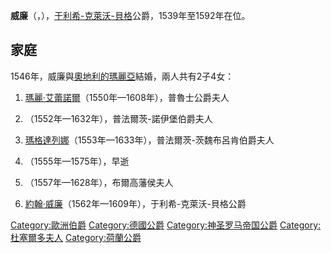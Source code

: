 {{noteTA
|1=于利希
}}
{{Multiple issues|
{{Expand language|1=en|time=2021-02-23T06:30:57+00:00}}
{{Unreferenced|time=2021-02-23T06:30:57+00:00}}
}}
{{Infobox noble
| name        = 威廉
| image       = Johan Malthain 001.jpg
| succession  = 于利希-克萊沃-貝格公爵
| reign       = 1539年 — 1592年
| predecessor = [[克萊沃公爵約翰三世|約翰三世]]
| successor   = [[約翰·威廉_(于利希-克萊沃-貝格)|約翰·威廉]]
| birth_date  = {{birth date|1516|7|28|df=y}}
| birth_place = [[杜塞尔多夫|杜塞多夫]]
| death_date  = {{death date and age|1592|1|5|1516|7|28|df=y}}
| death_place = 杜塞多夫
| noble family= [[拉馬克家族|拉馬克家族]]
| father      = [[克萊沃公爵約翰三世|克萊沃公爵約翰三世]]
| mother      = [[于利希-貝格的瑪麗亞|于利希-貝格的瑪麗亞]]
}}
'''威廉'''（{{lang-de|Wilhelm}}，{{bd|1516年|7月28日|1592年|1月5日}}），[[于利希-克莱沃-贝格联合公国|于利希-克萊沃-貝格]]公爵，1539年至1592年在位。

== 家庭 ==
1546年，威廉與[[奧地利的瑪麗亞_(1531-1581)|奧地利的瑪麗亞]]結婚，兩人共有2子4女：
# [[克萊沃的瑪麗·埃萊奧諾雷|瑪麗·艾蕾諾爾]]（1550年—1608年），普魯士公爵夫人
# {{le|于利希-克萊沃-貝格的安娜 (1552-1632)|Anna of Cleves (1552–1632)|安娜}}（1552年—1632年），普法爾茨-諾伊堡伯爵夫人
# [[于利希-克萊沃-貝格的瑪格達列娜|瑪格達列娜]]（1553年—1633年），普法爾茨-茨魏布呂肯伯爵夫人
# {{le|卡爾·腓特烈 (于利希-克萊沃-貝格)|Karl Friedrich of Jülich-Cleves-Berg|卡爾·腓特烈}}（1555年—1575年），早逝
# {{le|于利希-克萊沃-貝格的希比爾 (1557-1628)|Sibylle of Jülich-Cleves-Berg|希比爾}}（1557年—1628年），布爾高藩侯夫人
# [[約翰·威廉_(于利希-克萊沃-貝格)|約翰·威廉]]（1562年—1609年），于利希-克萊沃-貝格公爵

[[Category:歐洲伯爵|Category:歐洲伯爵]]
[[Category:德國公爵|Category:德國公爵]]
[[Category:神圣罗马帝国公爵|Category:神圣罗马帝国公爵]]
[[Category:杜塞爾多夫人|Category:杜塞爾多夫人]]
[[Category:荷蘭公爵|Category:荷蘭公爵]]